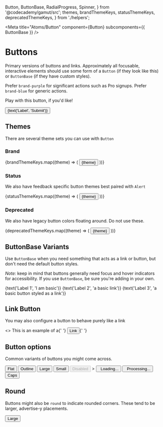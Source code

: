   Button,
  ButtonBase,
  RadialProgress,
  Spinner,
} from '@codecademy/gamut/src';
  themes,
  brandThemeKeys,
  statusThemeKeys,
  deprecatedThemeKeys,
} from './helpers';

<Meta title="Atoms/Button" component={Button} subcomponents={{ ButtonBase }} />

# Buttons

<StoryStatus status="stable" />

Primary versions of buttons and links. Approximately all focusable,
interactive elements should use some form of a `Button` (if
they look like this) or `ButtonBase` (if they have custom
styles).

Prefer `brand-purple` for significant actions such as Pro signups. Prefer `brand-blue` for generic actions.

Play with this button, if you&apos;d like!

<Preview>
  <Story name="Button">
    <Button
      block={boolean('block', false)}
      caps={boolean('caps', false)}
      go={boolean('go', false)}
      link={boolean('link', false)}
      onClick={action('Clicked Button')}
      outline={boolean('outline', false)}
      size={select('size', ['small', 'large', undefined], undefined)}
      theme={select('theme', themes, 'brand-blue')}
      underline={boolean('underline', false)}
    >
      {text('Label', 'Submit')}
    </Button>
  </Story>
</Preview>

<Props of={Button} />

## Themes

There are several theme sets you can use with `Button`

### Brand

<Preview columns={1}>
  <Story name="Brand Buttons">
    {brandThemeKeys.map((theme) => (
      <Button
        key={`${theme}`}
        onClick={action('Clicked Button')}
        style={{ margin: '1rem' }}
        theme={theme}
      >
        {theme}
      </Button>
    ))}
  </Story>
</Preview>

### Status

We also have feedback specific button themes best paired with `Alert`

<Preview>
  <Story name="Status Buttons">
    {statusThemeKeys.map((theme) => (
      <Button
        key={`${theme}`}
        onClick={action('Clicked Button')}
        style={{ margin: '1rem' }}
        theme={theme}
      >
        {theme}
      </Button>
    ))}
  </Story>
</Preview>

### Deprecated

We also have legacy button colors floating around. Do not use these.

<Preview>
  <Story name="Deprecated">
    {deprecatedThemeKeys.map((theme) => (
      <Button
        key={`${theme}`}
        onClick={action('Clicked Button')}
        style={{ margin: '1rem' }}
        theme={theme}
      >
        {theme}
      </Button>
    ))}
  </Story>
</Preview>

## ButtonBase Variants

Use `ButtonBase` when you need something that acts as a link or
button, but don&apos;t need the default button styles.

_Note:_ keep in mind that buttons generally need focus and hover
indicators for accessibility. If you use `ButtonBase`, be sure you&apos;re
adding in your own.

<Preview>
  <Story name="ButtonBase">
    <ButtonBase>{text('Label 1', 'I am basic')}</ButtonBase>
  </Story>
  <Story name="ButtonBase Link">
    <ButtonBase href="#">{text('Label 2', 'a basic link')}</ButtonBase>
  </Story>
  <Story name="ButtonBase Link Style">
    <ButtonBase link>
      {text('Label 3', 'a basic button styled as a link')}
    </ButtonBase>
  </Story>
</Preview>

## Link Button

You may also configure a button to behave purely like a link

<Preview>
  <Story name="Link Button">
    <>
      This is an example of a{' '}
      <Button theme={select('theme', themes, 'brand-blue')} link href="#">
        Link
      </Button>{' '}
    </>
  </Story>
</Preview>

## Button options

Common variants of buttons you might come across.

<Preview columns={1}>
  <Story name="Flat">
    <Button theme="brand-blue" flat href="#">
      Flat
    </Button>
  </Story>
  <Story name="Outline">
    <Button
      href="#"
      onClick={action('Clicked Button')}
      outline
      theme="brand-blue"
    >
      Outline
    </Button>
  </Story>
  <Story name="Large">
    <Button theme="brand-blue" size="large">
      Large
    </Button>
  </Story>
  <Story name="Small">
    <Button
      href="#"
      onClick={action('Clicked Button')}
      size="small"
      theme="brand-blue"
    >
      Small
    </Button>
  </Story>
  <Story name="Disabled ">
    <Button theme="brand-blue" disabled>
      Disabled
    </Button>
    >
  </Story>
  <Story name="Loading">
    <Button theme="brand-blue">
      <Spinner />
      &nbsp;&nbsp;Loading...
    </Button>
  </Story>
  <Story name="Processing">
    <Button theme="brand-blue">
      <RadialProgress value={[0, 100]} duration={5000} />
      &nbsp;&nbsp;Processing...
    </Button>
  </Story>
  <Story name="Caps">
    <Button theme="brand-blue" caps href="#">
      Caps
    </Button>
  </Story>
</Preview>

## Round

Buttons might also be `round` to indicate rounded corners. These tend to
be larger, advertise-y placements.

<Preview>
  <Story name="Round">
    <Button theme="brand-blue" size="large" round>
      Large
    </Button>
  </Story>
</Preview>
